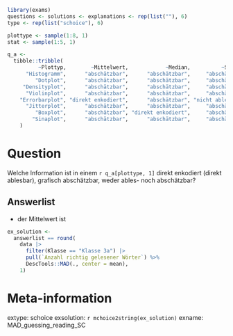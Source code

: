 ```r
library(exams)
questions <- solutions <- explanations <- rep(list(""), 6)
type <- rep(list("schoice"), 6)

plottype <- sample(1:8, 1)
stat <- sample(1:5, 1)

q_a <- 
  tibble::tribble(
          ~Plottyp,        ~Mittelwert,            ~Median,          ~Schiefe,        ~Modalität,  ~Stichprobengröße,
      "Histogramm",      "abschätzbar",      "abschätzbar",     "abschätzbar",     "abschätzbar",      "abschätzbar",
         "Dotplot",      "abschätzbar",      "abschätzbar",     "abschätzbar",     "abschätzbar",      "abschätzbar",
     "Densityplot",      "abschätzbar",      "abschätzbar",     "abschätzbar",     "abschätzbar",  "nicht ables-/schätzbar",
      "Violinplot",      "abschätzbar",      "abschätzbar",     "abschätzbar",     "abschätzbar",  "nicht ables-/schätzbar",
    "Errorbarplot", "direkt enkodiert",      "abschätzbar", "nicht ables-/schätzbar", "nicht ables-/schätzbar",  "nicht ables-/schätzbar",
      "Jitterplot",      "abschätzbar",      "abschätzbar",     "abschätzbar",     "abschätzbar", "direkt enkodiert",
         "Boxplot",      "abschätzbar", "direkt enkodiert",     "abschätzbar", "nicht ables-/schätzbar",  "nicht ables-/schätzbar",
        "Sinaplot",      "abschätzbar",      "abschätzbar",     "abschätzbar",     "abschätzbar", "direkt enkodiert"
    )

```

Question
========
Welche Information ist in einem `r q_a[plottype, 1]` direkt enkodiert (direkt ablesbar), grafisch abschätzbar, weder ables- noch abschätzbar?

Answerlist
----------
* der Mittelwert ist 





```r
ex_solution <- 
  answerlist == round(
    data |> 
      filter(Klasse == "Klasse 3a") |> 
      pull(`Anzahl richtig gelesener Wörter`) %>%
      DescTools::MAD(., center = mean),
    1)
```



Meta-information
================
extype: schoice
exsolution: `r mchoice2string(ex_solution)`
exname: MAD_guessing_reading_SC